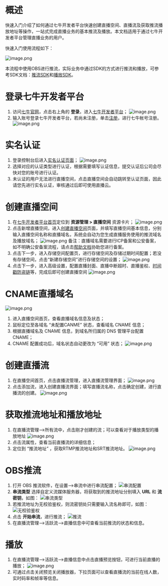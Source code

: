<a id="overview"></a>
# 概述

快速入门介绍了如何通过七牛开发者平台快速创建直播空间、直播流及获取推流播放地址等操作，一站式完成直播业务的基本推流及播放。本文档适用于通过七牛开发者平台管理直播业务的用户。

快速入门使用流程如下：

![image.png](https://dn-odum9helk.qbox.me/FnY-ntR1-7dKkJd_ATf3hNsKOlNW)

本流程中使用OBS进行推流，实际业务中通过SDK的方式进行推流和播放，可参考SDK文档：[推流SDK](https://developer.qiniu.com/pili/5028/push-the-sdk-download-experience)和[播放SDK](https://developer.qiniu.com/pili/4262/player-sdk-introduction-and-demo-download)。

<a id="console-login"></a>
# 登录七牛开发者平台

1. 访问[七牛官网](http://www.qiniu.com/)，点击右上角的 **登录**，进入[七牛开发者平台](https://portal.qiniu.com/create)；
![image.png](https://dn-odum9helk.qbox.me/FpHjIXDKWjyZ9xjQDTcb_oKYpIgt)
2. 输入账号登录七牛开发者平台，若尚未注册，单击[注册](https://portal.qiniu.com/signup)，进行七牛帐号注册。
![image.png](https://dn-odum9helk.qbox.me/FlRWnB6zClwbAl4XB-b6r6dQjtR5)

<a id="open-apply"></a>
# 实名认证

1. 登录控制台后进入[实名认证页面](https://portal.qiniu.com/identity/choice)；
![image.png](https://dn-odum9helk.qbox.me/FqkNxVa29m3WTk0fGozJm8uSrqbL)
2. 选择对应的认证类型进行认证，根据需要填写认证信息，提交认证后公司会尽快对您的账号进行认证。
3. 未认证的用户无法进行直播空间，点击直播空间会自动跳转至认证页面，因此请您先进行实名认证，审核通过后即可使用直播云。
<a id="bucket-create"></a>
# 创建直播空间
1. 在[七牛开发者平台首页](https://portal.qiniu.com/home)定位到 **资源管理 > 直播空间** 资源卡片；
![image.png](https://dn-odum9helk.qbox.me/FkjcHcu-caXemFVGVeJYs8MuC2Tz)
2. 点击新增直播空间，进入[创建直播空间](https://portal.qiniu.com/hub/create)页面，并填写直播空间基本信息，分别输入直播空间名称和直播域名，系统会自动为您生成直播服务使用的推流域名及播放域名；
![image.png](https://dn-odum9helk.qbox.me/FhD-6BozA9KNTmul34LFS1eAuZ1s)
备注：直播域名需要进行ICP备案和公安备案，如不明确公安备案流程，请点击[帮助文档](https://developer.qiniu.com/af/kb/3987/how-to-make-website-and-inquires-the-police-put-on-record-information)协助您进行备案。
3. 点击下一步，进入存储空间配置页，进行存储空间及存储过期时间配置；若没有存储空间，点击“新建存储空间”进行存储空间的设置；
![image.png](https://dn-odum9helk.qbox.me/FpIeB0rKJ6OfTwLNoc3V1tczYN1E)
4. 点击下一步，进入高级设置，配置直播封面、直播中断超时、直播鉴权、[时间戳防盗链](https://developer.qiniu.com/pili/kb/4161/timestamp-anti-daolian-about-broadcast-domain)等，完成后即可创建直播空间
![image.png](https://dn-odum9helk.qbox.me/Ftwb1o6Ynbz_b8NoLZ1KDsIqRWO8)


<a id="cname-domain"></a>
# CNAME直播域名
![image.png](https://dn-odum9helk.qbox.me/Fgj1yrvxOeE5KsqaM7sikdS-FeY5)
1. 进入直播空间首页，查看直播域名信息及状态；
2. 鼠标定位至各域名 “未配置CANME” 状态，查看域名 CNAME 信息；
3. 根据直播域名及 CNAME 信息，到域名所归属的 DNS 管理平台配置 CNAME；
4. CNAME 配置成功后，域名状态自动更改为 “可用” 状态；
![image.png](https://dn-odum9helk.qbox.me/Fhm2byBwY8CcfAAQ_ctPGKW1nd_k)

<a id="streaming-create"></a>
# 创建直播流
1. 在直播空间首页，点击直播流管理，进入直播流管理界面；
![image.png](https://dn-odum9helk.qbox.me/FpbkxBUVnkHyCRMdxZqfnOa2RSrJ)
2. 点击添加流，进入创建直播流界面；填写直播流名称，点击确定创建，进行直播流的创建。
![image.png](https://dn-odum9helk.qbox.me/Flg5SNclvTWjPFphHx9FexcjoXbm)

<a id="address-access"></a>
# 获取推流地址和播放地址
1. 在直播流管理——>所有流中，点击刚才创建的流；可以查看对于播放类型的播放地址
![image.png](https://dn-odum9helk.qbox.me/Fh88tcOseAduosVaFG3ghnxZeF0_)
2. 点击流属性，查看当前直播流的详细信息；
3. 定位到 “推流地址” ，获取RTMP推流地址和SRT推流地址。
![image.png](https://dn-odum9helk.qbox.me/FvFOuPyHHRbKEuFRJVlOlMXzK9kR)

<a id="obs-streaming"></a>
# OBS推流
1. 打开 OBS 推流软件，在设置——>串流中进行串流配置；
![串流配置](https://dn-odum9helk.qbox.me/Fs-J0h6lLF64a5nk_a4Ib0atMbE7)
2. **串流类型** 选择自定义流媒体服务器，将获取到的推流地址分别填入 **URL** 和 **流密钥**，如图：
![串流类型](https://dn-odum9helk.qbox.me/FocNCygXNgHUUhUuTfSbVpxrBfVN)
3. 若推流地址为无校验鉴权，则流密钥处只需要输入流名称即可，如图：
![无校验鉴权](https://dn-odum9helk.qbox.me/FiYBnOD6O6VADRswXGphRX1xjM5B)
4. 点击 **开始串流**，进行推流；
![推流](https://dn-odum9helk.qbox.me/FtKwsJwIum6t4OpYCMCfKs3DNWx4)
5. 在直播流管理——>活跃流——>直播信息中可查看当前推流的状态和信息。


<a id="play"></a>
# 播放
1. 在直播流管理——>活跃流——>直播信息中点击直播预览按钮，可进行当前直播的播放；
![image.png](https://dn-odum9helk.qbox.me/FucVFxy4LUaKyvqfWXX0Rf7j4wSP)
2. 可通过点击关闭预览关闭播放器，下拉页面可以查看直播流的当前在线人数，实时码率和帧率等信息。

